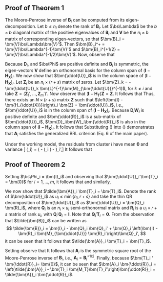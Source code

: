 ## Proof of Theorem 1

The Moore-Penrose inverse of $\bm{B}_i$ can be computed from its eigen-decomposition. Let $b \leq n_i$ denote the rank of $\bm{B}_i$. 
Let $\bs\Lambda$ be the $b \times b$ diagonal matrix of the positive eigenvalues of $\bm{B}_i$ and $\bm{V}$ be the $n_i \times b$ matrix of corresponding eigen-vectors, so that $\bm{B}_i = \bm{V}\bs\Lambda\bm{V}'$. 
Then $\bm{B}_i^+ = \bm{V}\bs\Lambda^{-1}\bm{V}'$ and $\bm{B}_i^{+1/2} = \bm{V}\bs\Lambda^{-1/2}\bm{V}'$. Now, observe that 
\begin{equation}\begin{aligned}
\label{eq:step1}
\bm{\ddot{R}}_i' \bm{W}_i \bm{A}_i \left(\bm{I} - \bm{H_X}\right)_i \bs\Phi \left(\bm{I} - \bm{H_X}\right)_i' \bm{A}_i' \bm{W}_i \bm{\ddot{R}}_i &= \bm{\ddot{R}}_i' \bm{W}_i \bm{D}_i \bm{B}_i^{+1/2} \bm{B}_i \bm{B}_i^{+1/2} \bm{D}_i' \bm{W}_i \bm{\ddot{R}}_i \\
&= \bm{\ddot{R}}_i' \bm{W}_i \bm{D}_i \bm{V}\bm{V}' \bm{D}_i' \bm{W}_i \bm{\ddot{R}}_i. 
\end{aligned}\end{equation}

Because $\bm{D}_i$, and $\bs\Phi$ are positive definite and $\bm{B}_i$ is symmetric, the eigen-vectors $\bm{V}$ define an orthonormal basis for the column span of $\left(\bm{I} - \bm{H_X}\right)_i$.
We now show that $\bm{\ddot{U}}_i$ is in the column space of $\left(\bm{I} - \bm{H_X}\right)_i$. 
Let $\bm{Z}_i$ be an $n_i \times (r + s)$ matrix of zeros. 
Let $\bm{Z}_k = - \bm{\ddot{U}}_k \bm{L}^{-1}\bm{M}_{\bm{\ddot{U}}}^{-1}$, for $k \neq i$ and take $\bm{Z} = \left(\bm{Z}_1',...,\bm{Z}_m'\right)'$. 
Now observe that $\left(\bm{I} - \bm{H_T}\right) \bm{Z} = \bm{Z}$. 
It follows that 
\begin{align*}
\left(\bm{I} - \bm{H_X}\right)_i \bm{Z} &= \left(\bm{I} - \bm{H_{\ddot{U}}}\right)_i \left(\bm{I} - \bm{H_T}\right) \bm{Z} = \left(\bm{I} - \bm{H_{\ddot{U}}}\right)_i \bm{Z} \\
&= \bm{Z}_i - \bm{\ddot{U}}_i\bm{M_{\ddot{U}}}\sum_{k=1}^m \bm{\ddot{U}}_k'\bm{W}_k\bm{Z}_k \\
&= \bm{\ddot{U}}_i\bm{M_{\ddot{U}}} \left(\sum_{k \neq i} \bm{\ddot{U}}_k' \bm{W}_k \bm{\ddot{U}} \right) \bm{L}^{-1}\bm{M}_{\bm{\ddot{U}}}^{-1} = \bm{\ddot{U}}_i.
\end{align*}
Thus, there exists an $N \times (r + s)$ matrix $\bm{Z}$ such that $\left(\bm{I} - \bm{H_{\ddot{X}}}\right)_i \bm{Z} = \bm{\ddot{U}}_i$, i.e., $\bm{\ddot{U}}_i$ is in the column span of $\left(\bm{I} - \bm{H_X}\right)_i$. Because $\bm{D}_i \bm{W}_i$ is positive definite and $\bm{\ddot{R}}_i$ is a sub-matrix of $\bm{\ddot{U}}_i$, $\bm{D}_i\bm{W}_i\bm{\ddot{R}}_i$ is also in the column span of $\left(\bm{I} - \bm{H_X}\right)_i$. It follows that 
\begin{equation}
\label{eq:step2}
\bm{\ddot{R}}_i' \bm{W}_i \bm{D}_i \bm{V}\bm{V}' \bm{D}_i' \bm{W}_i \bm{\ddot{R}}_i = \bm{\ddot{R}}_i' \bm{W}_i \bs\Phi_i \bm{W}_i \bm{\ddot{R}}_i.
\end{equation}
Substituting (\ref{eq:step2}) into (\ref{eq:step1}) demonstrates that $\bm{A}_i$ satisfies the generalized BRL criterion (Eq. 6 of the main paper).

Under the working model, the residuals from cluster $i$ have mean $\bm{0}$ and variance \[
\Var\left(\bm{\ddot{e}}_i\right) = \left(\bm{I} - \bm{H_X}\right)_i \bs\Phi \left(\bm{I} - \bm{H_X}\right)_i',\] 
It follows that 
\begin{align*}
\E\left(\bm{V}^{CR2}\right) &= \bm{M_{\ddot{R}}}\left[\sum_{i=1}^m \bm{\ddot{R}}_i' \bm{W}_i \bm{A}_i \left(\bm{I} - \bm{H_X}\right)_i \bs\Phi \left(\bm{I} - \bm{H_X}\right)_i' \bm{A}_i \bm{W}_i \bm{\ddot{R}}_i \right] \bm{M_{\ddot{R}}} \\
&= \bm{M_{\ddot{R}}}\left[\sum_{i=1}^m \bm{\ddot{R}}_i' \bm{W}_i \bs\Phi_i \bm{W}_i \bm{\ddot{R}}_i \right] \bm{M_{\ddot{R}}} \\
&= \Var\left(\bs{\hat\beta}\right)
\end{align*}

## Proof of Theorem 2

Setting $\bs\Phi_i = \bm{I}_i$ and observing that $\bm{\ddot{U}}_i'\bm{T}_i = \bm{0}$ for $i = 1,...,m$, it follows that
\begin{align}
\bm{B}_i &= \bm{D}_i \bm{C}_i \left(\bm{I} - \bm{H_{\ddot{U}}}\right) \left(\bm{I} - \bm{H_T}\right) \bs\Phi \left(\bm{I} - \bm{H_T}\right)' \left(\bm{I} - \bm{H_{\ddot{U}}}\right)' \bm{C}_i' \bm{D}_i' \nonumber \\ 
&= \bm{C}_i \left(\bm{I} - \bm{H_{\ddot{U}}} - \bm{H_T}\right) \left(\bm{I} - \bm{H_{\ddot{U}}} - \bm{H_T}\right) \bm{C}_i' \nonumber\\ 
\label{eq:B_i}
&= \left(\bm{I}_i - \bm{\ddot{U}}_i \bm{M_{\ddot{U}}}\bm{\ddot{U}}_i' - \bm{T}_i \bm{M_T}\bm{T}_i'\right)
\end{align}
and similarly,
\begin{equation}
\label{eq:Btilde_i}
\tilde{\bm{B}}_i = \left(\bm{I}_i - \bm{\ddot{U}}_i \bm{M_{\ddot{U}}}\bm{\ddot{U}}_i'\right).
\end{equation}

We now show that $\tilde{\bm{A}}_i \bm{T}_i = \bm{T}_i$. Denote the rank of $\bm{\ddot{U}}_i$ as $u_i \leq \min \left\{n_i, r + s \right\}$ and take the thin QR decomposition of $\bm{\ddot{U}}_i$ as $\bm{\ddot{U}}_i = \bm{Q}_i \bm{R}_i$, where $\bm{Q}_i$ is an $n_i \times u_i$ semi-orthonormal matrix and $\bm{R}_i$ is a $u_i \times r + s$ matrix of rank $u_i$, with $\bm{Q}_i'\bm{Q}_i = \bm{I}$. Note that $\bm{Q}_i'\bm{T}_i = \bm{0}$. From the observation that $\tilde{\bm{B}}_i$ can be written as 
$$
\tilde{\bm{B}}_i = \bm{I}_i - \bm{Q}_i \bm{Q}_i' + \bm{Q}_i \left(\bm{I} - \bm{R}_i \bm{M}_{\bm{\ddot{U}}} \bm{R}_i'\right)\bm{Q}_i',
$$
it can be seen that
\begin{equation}
\tilde{\bm{A}}_i = \tilde{\bm{B}}_i^{+1/2} = \bm{I}_i - \bm{Q}_i \bm{Q}_i' + \bm{Q}_i \left(\bm{I} - \bm{R}_i \bm{M}_{\bm{\ddot{U}}} \bm{R}_i'\right)^{+1/2} \bm{Q}_i'.
\end{equation}
It follows that $\tilde{\bm{A}}_i \bm{T}_i = \bm{T}_i$.

Setting
\begin{equation}
\bm{A}_i = \tilde{\bm{A}}_i - \bm{T}_i \bm{M_T}\bm{T}_i',
\end{equation}
observe that
\begin{align*}
\bm{B}_i \bm{A}_i \bm{B}_i \bm{A}_i &= \left(\tilde{\bm{B}}_i - \bm{T}_i \bm{M_T}\bm{T}_i'\right) \left(\tilde{\bm{A}}_i - \bm{T}_i \bm{M_T}\bm{T}_i'\right)\left(\tilde{\bm{B}}_i - \bm{T}_i \bm{M_T}\bm{T}_i'\right) \left(\tilde{\bm{A}}_i - \bm{T}_i \bm{M_T}\bm{T}_i'\right) \\
&= \left(\tilde{\bm{B}}_i\tilde{\bm{A}}_i - \bm{T}_i \bm{M_T}\bm{T}_i'\right)\left(\tilde{\bm{B}}_i\tilde{\bm{A}}_i - \bm{T}_i \bm{M_T}\bm{T}_i'\right) \\
&= \left(\tilde{\bm{B}}_i\tilde{\bm{A}}_i\tilde{\bm{B}}_i\tilde{\bm{A}}_i - \bm{T}_i \bm{M_T}\bm{T}_i'\right) \\
&= \left(\tilde{\bm{B}}_i - \bm{T}_i \bm{M_T}\bm{T}_i'\right) \\
&= \bm{B}_i.
\end{align*}
It follows that $\bm{A}_i$ is the symmetric square root of the Moore-Penrose inverse of $\bm{B}_i$, i.e., $\bm{A}_i = \bm{B}_i^{+1/2}$. Finally, because $\bm{T}_i ' \bm{\ddot{R}}_i= \bm{0}$, it can be seen that $\bm{A}_i \bm{\ddot{R}}_i = \left(\tilde{\bm{A}}_i - \bm{T}_i \bm{M_T}\bm{T}_i'\right)\bm{\ddot{R}}_i = \tilde{\bm{A}}_i \bm{\ddot{R}}_i$.
